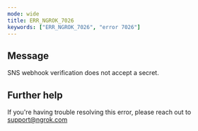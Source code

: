 ```yaml
---
mode: wide
title: ERR_NGROK_7026
keywords: ["ERR_NGROK_7026", "error 7026"]
---
```


## Message

SNS webhook verification does not accept a secret.

## Further help

If you're having trouble resolving this error, please reach out to [support@ngrok.com](mailto:support@ngrok.com?subject=Help%20with%20ERR_NGROK_7026)
